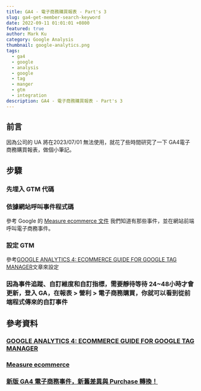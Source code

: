 ```yaml
---
title: GA4 - 電子商務購買報表 - Part's 3
slug: ga4-get-member-search-keyword
date: 2022-09-11 01:01:01 +0800
featured: true
author: Mark Ku
category: Google Analysis
thumbnail: google-analytics.png
tags:
  - ga4
  - google
  - analysis
  - google
  - tag
  - manger
  - gtm
  - integration
description: GA4 - 電子商務購買報表 - Part's 3
---
```

## 前言
因為公司的 UA 將在2023/07/01 無法使用，就花了些時間研究了一下 GA4電子商務購買報表，做個小筆記。

## 步驟
### 先埋入 GTM 代碼
### 依據網站呼叫事件程式碼
參考 Google 的 [Measure ecommerce 文件](https://developers.google.com/analytics/devguides/collection/ga4/ecommerce?client_type=gtm) 我們知道有那些事件，並在網站前端呼叫電子商務事件。
### 設定 GTM
參考[GOOGLE ANALYTICS 4: ECOMMERCE GUIDE FOR GOOGLE TAG MANAGER](https://www.simoahava.com/analytics/google-analytics-4-ecommerce-guide-google-tag-manager/)文章來設定
### 因為事件追蹤、自訂維度和自訂指標，需要靜待等待 24~48小時才會更新，登入 GA，在報表 > 營利 > 電子商務購買，你就可以看到從前端程式傳來的自訂事件
## 參考資料
### [GOOGLE ANALYTICS 4: ECOMMERCE GUIDE FOR GOOGLE TAG MANAGER](https://www.simoahava.com/analytics/google-analytics-4-ecommerce-guide-google-tag-manager/)
### [Measure ecommerce](https://developers.google.com/analytics/devguides/collection/ga4/ecommerce?client_type=gtag)
### [新版 GA4 電子商務事件，新舊差異與 Purchase 轉換！](https://www.turingdigital.com.tw/blog/ga4-ecommerce-guide)
